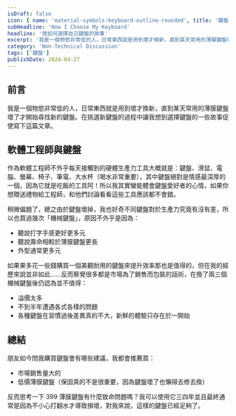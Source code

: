 ```yaml
---
isDraft: false
icon: { name: 'material-symbols:keyboard-outline-rounded', title: '鍵盤圖示' }
subHeadline: 'How I Choose My Keyboard'
headline: '我如何選擇自己鍵盤的故事'
excerpt: '我是一個物慾非常低的人，日常東西就是用到壞才換新，直到某天常用的薄膜鍵盤壞了才開始尋找新的鍵盤。在挑選新鍵盤的過程中讓我想到選擇鍵盤的一些故事促使寫下這篇文章。作為軟體工程師不外乎每天接觸到的硬體生產力工具大概就是：鍵盤、滑鼠、電腦、螢幕、椅子、筆電、大水杯（喝水非常重要），其中鍵盤絕對是情感最深厚的一個。'
category: 'Non-Technical Discussion'
tags: ['鍵盤']
publishDate: 2024-04-27
---
```


## 前言

我是一個物慾非常低的人，日常東西就是用到壞才換新，直到某天常用的薄膜鍵盤壞了才開始尋找新的鍵盤。在挑選新鍵盤的過程中讓我想到選擇鍵盤的一些故事促使寫下這篇文章。

## 軟體工程師與鍵盤

作為軟體工程師不外乎每天接觸到的硬體生產力工具大概就是：鍵盤、滑鼠、電腦、螢幕、椅子、筆電、大水杯（喝水非常重要），其中鍵盤絕對是情感最深厚的一個，因為它就是吃飯的工具阿！所以我其實蠻能體會鍵盤愛好者的心情，如果你想贈送禮物給工程師，和他們討論看看這些工具應該都不會錯。

稍微偏題了，總之由於鍵盤壞掉，我也好奇不同鍵盤對於生產力究竟有沒有差，所以也買過幾次「機械鍵盤」，原因不外乎是因為：

- 聽說打字手感更好更多元
- 聽說壽命相較於薄膜鍵盤更長
- 外型通常更多元

如果果多花一些錢購買一個美觀耐用的鍵盤來提升效率那也是值得的，但在我的經歷來說並非如此……反而察覺很多都是市場為了銷售而包裝的話術，在換了兩三個機械鍵盤後仍認為並不值得：

- 溢價太多
- 不到半年遭遇各式各樣的問題
- 各種鍵盤在習慣過後差異真的不大，新鮮的體驗只存在於一開始

## 總結

朋友如今問我購買鍵盤會有哪些建議，我都會推薦買：

- 市場銷售量大的
- 低價薄膜鍵盤（保固真的不是很重要，因為鍵盤壞了也懶得去修去換）

反而思考一下 399 薄膜鍵盤有什麼致命問題嗎？我可以使用它三四年並且最終通常是因為不小心打翻水才導致損壞，對我來說，這樣的鍵盤已經足夠了。
